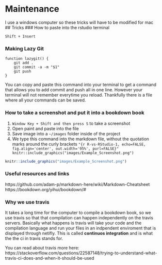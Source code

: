 # Maintenance
I use a windows computer so these tricks will have to be modified for mac
## Tricks
### How to paste into the rstudio terminal

`Shift + Insert`

### Making Lazy Git

```
function lazygit() {
    git add .
    git commit -a -m "$1"
    git push
}
```
You can copy and paste this command into your terminal to get a command that allows you to add commit and push all in one line. However your terminal will not remember everytime you reload. Thankfully there is a file where all your commands can be saved. 



<!-- How we include images -->
<!-- ```{r R-vs-RStudio-1, echo=FALSE, fig.align='center', fig.cap="Analogy of difference between R and RStudio.", out.width='95%', purl=FALSE} -->
<!-- knitr::include_graphics("images/shutterstock/R_vs_RStudio_1.png") -->
<!-- ``` -->
<!-- how we include code -->
<!-- ```{r echo = T, results = 'hide'} -->
<!-- code -->
<!-- ``` -->
### How to take a screenshot and put it into a bookdown book

1. `Window Key + Shift and then press S` to take a screenshot 
2. Open paint and paste into the file
3. Save image into a `~/images` folder inside of the project
4. We type this command into the markdown file, without the quotation marks around the curly brackets
```"{r R-vs-RStudio-1, echo=FALSE, fig.align='center', out.width='95%', purl=FALSE}"
knitr::include_graphics("images/Example_Screenshot.png")
```
```r
knitr::include_graphics("images/Example_Screenshot.png")
```
### Useful resources and links

https://github.com/adam-p/markdown-here/wiki/Markdown-Cheatsheet
https://bookdown.org/yihui/bookdown/#

### Why we use travis

It takes a long time for the computer to compile a bookdown book, so we use travis so that that compilation can happen independently on the travis servers. Basically what happens is travis will take your code and the compilation language and run your files in an indpendent enviroment that is displayed through netifly. This is called **continuos integration** and is what the the ci in travis stands for.

You can read about travis more here: https://stackoverflow.com/questions/22587148/trying-to-understand-what-travis-ci-does-and-when-it-should-be-used